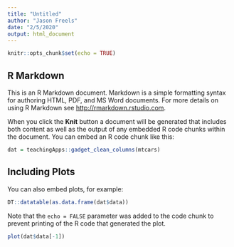 ```yaml
---
title: "Untitled"
author: "Jason Freels"
date: "2/5/2020"
output: html_document
---
```


```r
knitr::opts_chunk$set(echo = TRUE)
```

## R Markdown

This is an R Markdown document. Markdown is a simple formatting syntax for authoring HTML, PDF, and MS Word documents. For more details on using R Markdown see <http://rmarkdown.rstudio.com>.

When you click the **Knit** button a document will be generated that includes both content as well as the output of any embedded R code chunks within the document. You can embed an R code chunk like this:

```r
dat = teachingApps::gadget_clean_columns(mtcars)
```

## Including Plots

You can also embed plots, for example:

```r
DT::datatable(as.data.frame(dat$data))
```

Note that the `echo = FALSE` parameter was added to the code chunk to prevent printing of the R code that generated the plot.


```r
plot(dat$data[-1])
```

